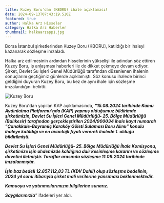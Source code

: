 ```yaml
---
title: Kuzey Boru'dan (KBORU) ihale açıklaması!
date: 2024-09-13T07:43:19.510Z
featured: true
author: Halka Arz Hisseler
category: Halka Arz Haberler
thumbnail: halkaarzapp1.jpg
---
```

Borsa İstanbul şirketlerinden Kuzey Boru (KBORU), katıldığı bir ihaleyi kazanarak sözleşme imzaladı.

Halka arz edilmesinin ardından hisselerinin yükselişi ile adından söz ettiren Kuzey Boru, iş anlaşması haberleri ile de dikkat çekmeye devam ediyor. Şirket, Devlet Su İşleri Genel Müdürlüğü tarafından düzenlenen ihalenin sonuçlarını geçtiğimiz günlerde açıklamıştı. Söz konusu ihalede birinci geldiğini duyuran Kuzey Boru, bu kez de aynı ihale için sözleşme imzalandığını belirtti.

![Kuzey Boru](halkaarzapp2a3.jpg "Kuzey Boru")

Kuzey Boru'dan yapılan KAP açıklamasında, ***"15.08.2024 tarihinde Kamu Aydınlatma Platformu'nda (KAP) yapmış olduğumuz bildirimde şirketimizin, Devlet Su İşleri Genel Müdürlüğü- 25. Bölge Müdürlüğü (Balıkesir) tarafından gerçekleştirilen 2024/900034 ihale kayıt numaralı "Çanakkale-Bayramiç Karaköy Göleti Sulaması Boru Alımı" konulu ihaleye katıldığı ve en avantajlı fiyatı vererek ihalede 1. olduğu bildirilmişti.***

***Devlet Su İşleri Genel Müdürlüğü- 25. Bölge Müdürlüğü İhale Komisyonu, şirketimize işin uhdemizde kaldığına dair kesinleşme kararını ve sözleşme davetini iletmiştir. Taraflar arasında sözleşme 11.09.2024 tarihinde imzalanmıştır.*** 

***İşin baz bedeli 12.857.112,83 TL (KDV Dahil) olup sözleşme bedelinin, 2024 yıl sonu itibarıyla şirket mali verilerine yansıması beklenmektedir.***

***Kamuoyu ve yatırımcılarımızın bilgilerine sunarız.***

***Saygılarımızla"*** ifadeleri yer aldı.